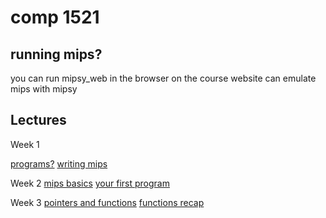= comp 1521 =

== running mips? ==
you can run mipsy_web in the browser on the course website
can emulate mips with mipsy

== Lectures ==
Week 1

[[notes/programs.wiki|programs?]]
[[notes/writing_mips.wiki|writing mips]]

Week 2
[[notes/mips_basics.wiki|mips basics]]
[[notes/first_program.wiki|your first program]]

Week 3
[[notes/pointers-functions.wiki|pointers and functions]]
[[notes/functions-summary.wiki|functions recap]]
